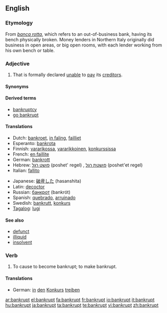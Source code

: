 ==English==

===Etymology===
From <!--Italian?-->''[[banca rotta]]'', which refers to an out-of-business bank, having its bench physically broken. Money lenders in Northern Italy originally did business in open areas, or big open rooms, with each lender working from his own bench or table.

===Adjective===
{{en-adj}}

# That is formally declared [[unable]] to [[pay]] its [[creditor]]s.

====Synonyms====
{{ws_refer|poor|impoverished}}

====Derived terms====
*[[bankruptcy]]
*[[go bankrupt]]

====Translations====
{{trans-top|formally declared unable to pay its creditors}}
*Dutch: [[bankroet]], [[in faling]], [[failliet]]
*Esperanto: [[bankrota]]
*Finnish: [[vararikko|vararikossa]], [[vararikkoinen]], [[konkurssi|konkurssissa]]
*French: [[faillite|en faillite]]
*German: [[bankrott]]
*Hebrew: [[פושט רגל]] (poshet' regel) {{m}}, [[פושטת רגל]] (poshet'et regel) {{f}}
*Italian: [[fallito]]
{{trans-mid}}
*Japanese: [[破産した]] (hasanshita)
*Latin: [[decoctor]]
*Russian: [[банкрот]] (bankrót)
*Spanish: [[quebrado]], [[arruinado]]
*Swedish: [[bankrutt]], [[konkurs]]
*[[Tagalog]]: [[lugi]]
{{trans-bottom}}

====See also====
*[[defunct]]
*[[illiquid]]
*[[insolvent]]

===Verb===
{{en-verb|bankrupts|bankrupting|bankrupted|bankrupted}}

# {{transitive}} To cause to become bankrupt; to make bankrupt.

====Translations====
*German: [[in#German|in]] [[den]] [[Konkurs]] [[treiben]]

[[ar:bankrupt]]
[[el:bankrupt]]
[[fa:bankrupt]]
[[fr:bankrupt]]
[[io:bankrupt]]
[[it:bankrupt]]
[[hu:bankrupt]]
[[ja:bankrupt]]
[[ta:bankrupt]]
[[te:bankrupt]]
[[vi:bankrupt]]
[[zh:bankrupt]]